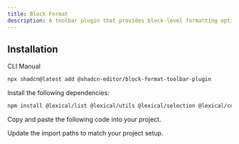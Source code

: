 ```yaml
---
title: Block Format
description: A toolbar plugin that provides block-level formatting options including lists, paragraphs, and quotes.
---
```


<ComponentPreview
  name="block-format-toolbar-plugin-demo"
  className="[&_.preview>[data-orientation=vertical]]:sm:max-w-[70%]"
  description="A block format plugin for the rich text editor."
/>

## Installation

<Tabs defaultValue="cli">

<TabsList>
  <TabsTrigger value="cli">CLI</TabsTrigger>
  <TabsTrigger value="manual">Manual</TabsTrigger>
</TabsList>

<TabsContent value="cli">

```bash
npx shadcn@latest add @shadcn-editor/block-format-toolbar-plugin
```

</TabsContent>

<TabsContent value="manual">

<Steps>

<Step>Install the following dependencies:</Step>

```bash
npm install @lexical/list @lexical/utils @lexical/selection @lexical/code
```

<Step>Copy and paste the following code into your project.</Step>

<ComponentSource name="block-format-toolbar-plugin" />

<Step>Update the import paths to match your project setup.</Step>

</Steps>

</TabsContent>

</Tabs>
